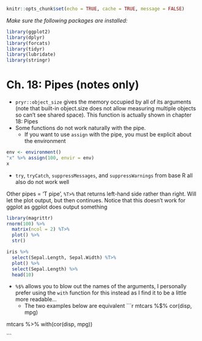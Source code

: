 
```r
knitr::opts_chunk$set(echo = TRUE, cache = TRUE, message = FALSE)
```

*Make sure the following packages are installed:*  
```r
library(ggplot2)
library(dplyr)
library(forcats)
library(tidyr)
library(lubridate)
library(stringr)
```


# Ch. 18: Pipes (notes only)

* `pryr::object_size` gives the memory occupied by all of its arguments (note that built-in object.size does not allow measuring multiple objects so can't see shared space). This function is actually shown in chapter 18: Pipes
* Some functions do not work naturally with the pipe.
    + If you want to use `assign` with the pipe, you must be explicit about the environment

```r
env <- environment()
"x" %>% assign(100, envir = env)
x
```

* `try`, `tryCatch`, `suppressMessages`, and `suppressWarnings` from base R all also do not work well

Other pipes = 'T pipe', `%T>%` that returns left-hand side rather than right.  Will let the plot output, but then continues.  Notice that this doesn't work for ggplot as ggplot does output something

```r
library(magrittr)
rnorm(100) %>%
  matrix(ncol = 2) %T>%
  plot() %>% 
  str()

iris %>% 
  select(Sepal.Length, Sepal.Width) %T>%  
  plot() %>% 
  select(Sepal.Length) %>% 
  head(10)

```

* `%$%` allows you to blow out the names of the arguments, I personally prefer using the `with` function for this instead as I find it to be a little more readable...
  + The two examples below are equivalent
```r
mtcars %$%
  cor(disp, mpg)

mtcars %>%
  with(cor(disp, mpg))

```

